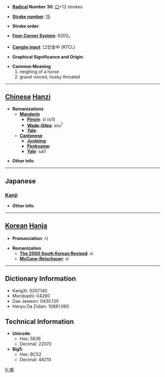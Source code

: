 * '''[[Wiktionary:Chinese radical index| Radical]] Number 30''': [[Wiktionary:Chinese radical index 口|口]]+12 strokes

* '''[[Wiktionary:Chinese total strokes index|Stroke number]]''': [[Wiktionary:Chinese total strokes index 15|15]]

* '''Stroke order''': 

* '''[[Wiktionary:Chinese four corner index|Four-Corner System]]''': 6202<sub>1</sub>

* '''[[Wiktionary:Chinese Cangjie index|Cangjie input]]''': 口廿金中 (RTCL)

* '''Graphical Significance and Origin''': 

* '''Common Meaning'''
*#neighing of a horse
*# gravel voiced, husky throated


----

== [[Chinese]] [[Hanzi]] ==

* '''Romanizations'''
** '''[[Mandarin]]'''
*** '''[[Pinyin]]''': sī (si1)
*** '''[[Wade-Giles]]''': ssu<sup>1</sup>
*** '''[[Yale]]''': 
** '''[[Cantonese]]'''
*** '''[[Jyutping]]''':
*** '''[[Penkyamp]]''': 
*** '''[[Yale]]''': sai1

* '''Other info''': 

----

==Japanese==
===[[Kanji]]===
{{kanji|on readings=[[せい]] (sei)|kun readings=[[いななく]] (inanaku)}}

* '''Other info''':  

----

== [[Korean]] [[Hanja]] ==

* '''Pronunciation''': 시

* '''Romanization'''
** '''[[The 2000 South Korean Revised Romanization|The 2000 South Korean Revised]]''': si
** '''[[McCune-Reischauer]]''': si

----

== Dictionary Information ==

* KangXi: 0207.140
* Morobashi: 04260
* Dae Jaweon: 0430.120
* Hanyu Da Zidian: 10681.060

== Technical Information ==

* '''Unicode''':
** Hex: 5636
** Decimal: 22070
* '''Big5''':
** Hex: BC52
** Decimal: 48210

[[fr:嘶]]